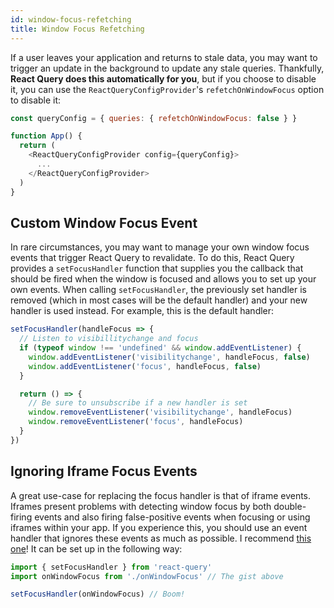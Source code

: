 ```yaml
---
id: window-focus-refetching
title: Window Focus Refetching
---
```


If a user leaves your application and returns to stale data, you may want to trigger an update in the background to update any stale queries. Thankfully, **React Query does this automatically for you**, but if you choose to disable it, you can use the `ReactQueryConfigProvider`'s `refetchOnWindowFocus` option to disable it:

```js
const queryConfig = { queries: { refetchOnWindowFocus: false } }

function App() {
  return (
    <ReactQueryConfigProvider config={queryConfig}>
      ...
    </ReactQueryConfigProvider>
  )
}
```

## Custom Window Focus Event

In rare circumstances, you may want to manage your own window focus events that trigger React Query to revalidate. To do this, React Query provides a `setFocusHandler` function that supplies you the callback that should be fired when the window is focused and allows you to set up your own events. When calling `setFocusHandler`, the previously set handler is removed (which in most cases will be the default handler) and your new handler is used instead. For example, this is the default handler:

```js
setFocusHandler(handleFocus => {
  // Listen to visibillitychange and focus
  if (typeof window !== 'undefined' && window.addEventListener) {
    window.addEventListener('visibilitychange', handleFocus, false)
    window.addEventListener('focus', handleFocus, false)
  }

  return () => {
    // Be sure to unsubscribe if a new handler is set
    window.removeEventListener('visibilitychange', handleFocus)
    window.removeEventListener('focus', handleFocus)
  }
})
```

## Ignoring Iframe Focus Events

A great use-case for replacing the focus handler is that of iframe events. Iframes present problems with detecting window focus by both double-firing events and also firing false-positive events when focusing or using iframes within your app. If you experience this, you should use an event handler that ignores these events as much as possible. I recommend [this one](https://gist.github.com/tannerlinsley/1d3a2122332107fcd8c9cc379be10d88)! It can be set up in the following way:

```js
import { setFocusHandler } from 'react-query'
import onWindowFocus from './onWindowFocus' // The gist above

setFocusHandler(onWindowFocus) // Boom!
```
